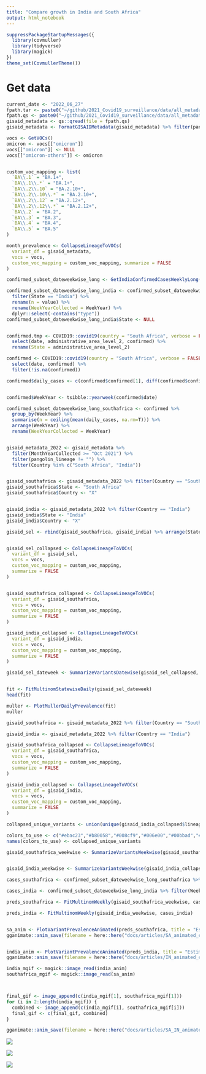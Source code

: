 ```yaml
---
title: "Compare growth in India and South Africa"
output: html_notebook
---
```


```r
suppressPackageStartupMessages({
  library(covmuller)
  library(tidyverse)
  library(magick)
})
theme_set(CovmullerTheme())

```


# Get data

```r
current_date <- "2022_06_27"
fpath.tar <- paste0("~/github/2021_Covid19_surveillance/data/all_metadata/metadata_tsv_", current_date, ".tar.xz")
fpath.qs <- paste0("~/github/2021_Covid19_surveillance/data/all_metadata/metadata_tsv_", current_date, ".qs")
gisaid_metadata <- qs::qread(file = fpath.qs)
gisaid_metadata <- FormatGISAIDMetadata(gisaid_metadata) %>% filter(pangolin_lineage != "Unassigned")

vocs <- GetVOCs()
omicron <- vocs[["omicron"]]
vocs[["omicron"]] <- NULL
vocs[["omicron-others"]] <- omicron


custom_voc_mapping <- list(
  `BA\\.1` = "BA.1+",
  `BA\\.1\\.*` = "BA.1+",
  `BA\\.2\\.10` = "BA.2.10+",
  `BA\\.2\\.10\\.*` = "BA.2.10+",
  `BA\\.2\\.12` = "BA.2.12+",
  `BA\\.2\\.12\\.*` = "BA.2.12+",
  `BA\\.2` = "BA.2",
  `BA\\.3` = "BA.3",
  `BA\\.4` = "BA.4",
  `BA\\.5` = "BA.5"
)

month_prevalence <- CollapseLineageToVOCs(
  variant_df = gisaid_metadata,
  vocs = vocs,
  custom_voc_mapping = custom_voc_mapping, summarize = FALSE
)
```


```r
confirmed_subset_dateweekwise_long <- GetIndiaConfirmedCasesWeeklyLong()

confirmed_subset_dateweekwise_long_india <- confirmed_subset_dateweekwise_long %>%
  filter(State == "India") %>%
  rename(n = value) %>%
  rename(WeekYearCollected = WeekYear) %>%
  dplyr::select(-contains("type"))
confirmed_subset_dateweekwise_long_india$State <- NULL


confirmed.tmp <- COVID19::covid19(country = "South Africa", verbose = FALSE, level = 2) %>%
  select(date, administrative_area_level_2, confirmed) %>%
  rename(State = administrative_area_level_2)

confirmed <- COVID19::covid19(country = "South Africa", verbose = FALSE) %>%
  select(date, confirmed) %>%
  filter(!is.na(confirmed))

confirmed$daily_cases <- c(confirmed$confirmed[1], diff(confirmed$confirmed))


confirmed$WeekYear <- tsibble::yearweek(confirmed$date)

confirmed_subset_dateweekwise_long_southafrica <- confirmed %>%
  group_by(WeekYear) %>%
  summarise(n = ceiling(mean(daily_cases, na.rm=T))) %>%
  arrange(WeekYear) %>%
  rename(WeekYearCollected = WeekYear)


gisaid_metadata_2022 <- gisaid_metadata %>%
  filter(MonthYearCollected >= "Oct 2021") %>%
  filter(pangolin_lineage != "") %>%
  filter(Country %in% c("South Africa", "India"))


gisaid_southafrica <- gisaid_metadata_2022 %>% filter(Country == "South Africa")
gisaid_southafrica$State <- "South Africa"
gisaid_southafrica$Country <- "X"


gisaid_india <- gisaid_metadata_2022 %>% filter(Country == "India")
gisaid_india$State <- "India"
gisaid_india$Country <- "X"

gisaid_sel <- rbind(gisaid_southafrica, gisaid_india) %>% arrange(State, MonthYearCollected)


gisaid_sel_collapsed <- CollapseLineageToVOCs(
  variant_df = gisaid_sel,
  vocs = vocs,
  custom_voc_mapping = custom_voc_mapping,
  summarize = FALSE
)


gisaid_southafrica_collapsed <- CollapseLineageToVOCs(
  variant_df = gisaid_southafrica,
  vocs = vocs,
  custom_voc_mapping = custom_voc_mapping,
  summarize = FALSE
)

gisaid_india_collapsed <- CollapseLineageToVOCs(
  variant_df = gisaid_india,
  vocs = vocs,
  custom_voc_mapping = custom_voc_mapping,
  summarize = FALSE
)

gisaid_sel_dateweek <- SummarizeVariantsDatewise(gisaid_sel_collapsed, by_state = TRUE)


fit <- FitMultinomStatewiseDaily(gisaid_sel_dateweek)
head(fit)

muller <- PlotMullerDailyPrevalence(fit)
muller
```


```r
gisaid_southafrica <- gisaid_metadata_2022 %>% filter(Country == "South Africa")

gisaid_india <- gisaid_metadata_2022 %>% filter(Country == "India")

gisaid_southafrica_collapsed <- CollapseLineageToVOCs(
  variant_df = gisaid_southafrica,
  vocs = vocs,
  custom_voc_mapping = custom_voc_mapping,
  summarize = FALSE
)

gisaid_india_collapsed <- CollapseLineageToVOCs(
  variant_df = gisaid_india,
  vocs = vocs,
  custom_voc_mapping = custom_voc_mapping,
  summarize = FALSE
)

collapsed_unique_variants <- union(unique(gisaid_india_collapsed$lineage_collapsed), unique(gisaid_southafrica_collapsed$lineage_collapsed))

colors_to_use <- c("#ebac23","#b80058","#008cf9","#006e00","#00bbad","#d163e6","#b24502","#ff9287","#5954d6","#00c6f8","#878500","#00a76c")
names(colors_to_use) <- collapsed_unique_variants

gisaid_southafrica_weekwise <- SummarizeVariantsWeekwise(gisaid_southafrica_collapsed)


gisaid_india_weekwise <- SummarizeVariantsWeekwise(gisaid_india_collapsed)

cases_southafrica <- confirmed_subset_dateweekwise_long_southafrica %>% filter(WeekYearCollected >= tsibble::yearweek("2021 W44"))

cases_india <- confirmed_subset_dateweekwise_long_india %>% filter(WeekYearCollected >= tsibble::yearweek("2021 W44"))
```

```r
preds_southafrica <- FitMultinomWeekly(gisaid_southafrica_weekwise, cases_southafrica)

preds_india <- FitMultinomWeekly(gisaid_india_weekwise, cases_india)


sa_anim <- PlotVariantPrevalenceAnimated(preds_southafrica, title = "Estimated cases (weekly average) in South Africa by variant", caption = "**Source: gisaid.org and covid19datahub.io<br>**", colors = colors_to_use)
gganimate::anim_save(filename = here::here("docs/articles/SA_animated_compare.gif"), animation = sa_anim)


india_anim <- PlotVariantPrevalenceAnimated(preds_india, title = "Estimated cases (weekly average) in India by variant", caption = "**Source: gisaid.org and covid19bharat.org<br>**", colors = colors_to_use)
gganimate::anim_save(filename = here::here("docs/articles/IN_animated_compare.gif"), animation = india_anim)

india_mgif <- magick::image_read(india_anim)
southafrica_mgif <- magick::image_read(sa_anim)



final_gif <- image_append(c(india_mgif[1], southafrica_mgif[1]))
for (i in 2:length(india_mgif)) {
  combined <- image_append(c(india_mgif[i], southafrica_mgif[i]))
  final_gif <- c(final_gif, combined)
}

gganimate::anim_save(filename = here::here("docs/articles/SA_IN_animated.gif"), animation = final_gif)
```
![](SA_IN_animated.gif)


![](SA_animated_compare.gif)


![](IN_animated_compare.gif)


